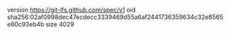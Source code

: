 version https://git-lfs.github.com/spec/v1
oid sha256:02af0998dec47ecdecc3339469d55a6af2441736359634c32e8565e60c93eb4b
size 4029
